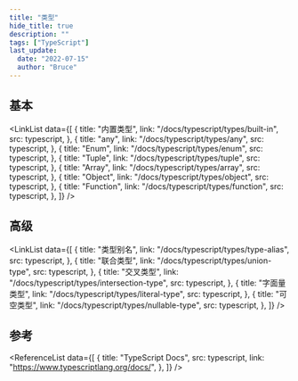 ```yaml
---
title: "类型"
hide_title: true
description: ""
tags: ["TypeScript"]
last_update:
  date: "2022-07-15"
  author: "Bruce"
---
```



<FeatureIcon src={typescript} title="类型" />

## 基本

<LinkList
  data={[
    {
      title: "内置类型",
      link: "/docs/typescript/types/built-in",
      src: typescript,
    },
    {
      title: "any",
      link: "/docs/typescript/types/any",
      src: typescript,
    },
    {
      title: "Enum",
      link: "/docs/typescript/types/enum",
      src: typescript,
    },
    {
      title: "Tuple",
      link: "/docs/typescript/types/tuple",
      src: typescript,
    },
    {
      title: "Array",
      link: "/docs/typescript/types/array",
      src: typescript,
    },
    {
      title: "Object",
      link: "/docs/typescript/types/object",
      src: typescript,
    },
    {
      title: "Function",
      link: "/docs/typescript/types/function",
      src: typescript,
    },
  ]}
/>

## 高级

<LinkList
  data={[
    {
      title: "类型别名",
      link: "/docs/typescript/types/type-alias",
      src: typescript,
    },
    {
      title: "联合类型",
      link: "/docs/typescript/types/union-type",
      src: typescript,
    },
    {
      title: "交叉类型",
      link: "/docs/typescript/types/intersection-type",
      src: typescript,
    },
    {
      title: "字面量类型",
      link: "/docs/typescript/types/literal-type",
      src: typescript,
    },
    {
      title: "可空类型",
      link: "/docs/typescript/types/nullable-type",
      src: typescript,
    },
  ]}
/>

## 参考

<ReferenceList
  data={[
    {
      title: "TypeScript Docs",
      src: typescript,
      link: "https://www.typescriptlang.org/docs/",
    },
  ]}
/>
